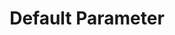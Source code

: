 ---
id: "q_php_easy_019"
questionType: "MULTIPLE_CHOICE"
title: "Default Parameter"
description: "How do you set a default value for a function parameter?"
difficulty: "EASY"
category: "PHP"
options:
  - "function greet($name = 'Guest')"
  - "function greet($name := 'Guest')"
  - "function greet($name default 'Guest')"
  - "function greet($name ? 'Guest')"
correctAnswer: 0
---